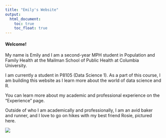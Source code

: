```yaml
---
title: "Emily's Website"
output: 
  html_document:
    toc: true
    toc_float: true
---
```


#### Welcome!

<div class = "row">

<div class = "col-md-4">
My name is Emily and I am a second-year MPH student in Population and Family Health at the Mailman School of Public Health at Columbia University.

I am currently a student in P8105 (Data Science 1). As a part of this course, I am building this website as I learn more about the world of data science and R.

You can learn more about my academic and professional experience on the "Experience" page.

Outside of who I am academically and professionally, I am an avid baker and runner, and I love to go on hikes with my best friend Rosie, pictured here.
</div>

<div class = "col-md-4">
<img src="Rosie_3.jpg">
</div>
